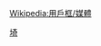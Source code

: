 {{Userbox
  |border-c=black
  |border-s=1
  |id={{lang|ja|テレ玉}}
  |id-c=#FCE500
  |id-fc=black
  |id-s=10
  |info=這個用戶喜歡觀賞'''[[埼玉電視台]]'''
  |info-c=#adff2f
  |info-fc=black
  |info-s=9
}}<includeonly>[[Category:喜歡觀賞埼玉電視台的維基人|{{PAGENAME}}]]</includeonly><noinclude>
[[Category:媒體用戶框模板|埼]]
</noinclude><noinclude>{{Clear}}[[Wikipedia:用戶框/媒體]]</noinclude>